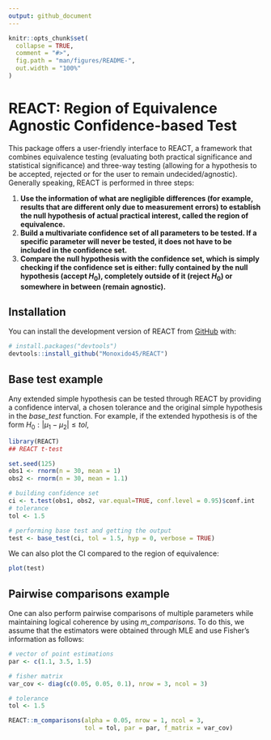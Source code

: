 ```yaml
---
output: github_document
---
```


<!-- README.md is generated from README.Rmd. Please edit that file -->

```r
knitr::opts_chunk$set(
  collapse = TRUE,
  comment = "#>",
  fig.path = "man/figures/README-",
  out.width = "100%"
)
```

# REACT: Region of Equivalence Agnostic Confidence-based Test

<!-- badges: start -->
<!-- badges: end -->

This package offers a user-friendly interface to REACT, a framework that combines equivalence testing (evaluating both practical significance and statistical significance) and three-way testing (allowing for a hypothesis to be accepted, rejected or for the user to remain undecided/agnostic). Generally speaking, REACT is performed in three steps:

<!-- enrich this steps more later -->

1. **Use the information of what are negligible differences (for example, results that are different only due to measurement errors) to establish the null hypothesis of actual practical interest, called the region of equivalence.**
2. **Build a multivariate confidence set of all parameters to be tested. If a specific parameter will never be tested, it does not have to be included in the confidence set.**
3. **Compare the null hypothesis with the confidence set, which is simply checking if the confidence set is either: fully contained by the null hypothesis (accept $H_0$), completely outside of it (reject $H_0$) or somewhere in between (remain agnostic).**

<!-- Continue writing more later -->


## Installation

You can install the development version of REACT from [GitHub](https://github.com/Monoxido45/REACT) with:

``` r
# install.packages("devtools")
devtools::install_github("Monoxido45/REACT")
```

## Base test example

Any extended simple hypothesis can be tested through REACT by providing a confidence interval, a chosen tolerance and the original simple hypothesis in the *base_test* function. For example, if the extended hypothesis is of the form $H_0: |\mu_1 - \mu_2| \le tol$,
```r
library(REACT)
## REACT t-test

set.seed(125)
obs1 <- rnorm(n = 30, mean = 1)
obs2 <- rnorm(n = 30, mean = 1.1)

# building confidence set
ci <- t.test(obs1, obs2, var.equal=TRUE, conf.level = 0.95)$conf.int
# tolerance
tol <- 1.5

# performing base test and getting the output
test <- base_test(ci, tol = 1.5, hyp = 0, verbose = TRUE)
```
We can also plot the CI compared to the region of equivalence:
```r
plot(test)
```

## Pairwise comparisons example

One can also perform pairwise comparisons of multiple parameters while maintaining logical coherence by using *m_comparisons*. To do this, we assume that the estimators were obtained through MLE and use Fisher's information as follows:
```r
# vector of point estimations
par <- c(1.1, 3.5, 1.5)

# fisher matrix
var_cov <- diag(c(0.05, 0.05, 0.1), nrow = 3, ncol = 3)

# tolerance
tol <- 1.5

REACT::m_comparisons(alpha = 0.05, nrow = 1, ncol = 3,
                     tol = tol, par = par, f_matrix = var_cov)
```





